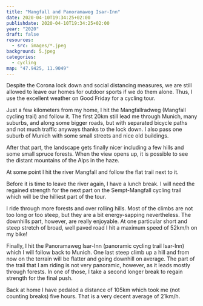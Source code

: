 ```yaml
---
title: "Mangfall and Panoramaweg Isar-Inn"
date: 2020-04-10T19:34:25+02:00
publishdate: 2020-04-10T19:34:25+02:00
year: "2020"
draft: false
resources:
  - src: images/*.jpeg
background: 5.jpeg
categories:
  - cycling
map: "47.9425, 11.9049"
---
```


Despite the Corona lock down and social distancing measures, we are still
allowed to leave our homes for outdoor sports if we do them alone. Thus, I use
the excellent weather on Good Friday for a cycling tour.

<GpxTrack src="20200410.gpx" />

Just a few kilometers from my home, I hit the Mangfallradweg (Mangfall cycling
trail) and follow it. The first 20km still lead me through Munich, many suburbs,
and along some bigger roads, but with separated bicycle paths and not much
traffic anyways thanks to the lock down. I also pass one suburb of Munich with
some small streets and nice old buildings.

After that part, the landscape gets finally nicer including a few hills and some
small spruce forests. When the view opens up, it is possible to see the distant
mountains of the Alps in the haze.

<Rimg
  src="1.jpeg"
  caption="The Alps in the haze and a German train running by in the front."
/>

<Gallery>
  <Rimg
    src="2.jpeg"
    caption="A typical church in one of the many villages that I pass."
  />
  <Rimg
    src="3.jpeg"
    caption="A maypole, an old Bavarian tradition. Every village seems to have one."
  />
</Gallery>

<Rimg src="4.jpeg" caption="One of the small spruce forests." />

At some point I hit the river Mangfall and follow the flat trail next to it.

<Rimg src="5.jpeg" caption="The Mangfall river." />

Before it is time to leave the river again, I have a lunch break. I will need the
regained strength for the next part on the Sempt-Mangfall cycling trail which
will be the hilliest part of the tour.

<Rimg src="6.jpeg" caption="Having a break." />

I ride through more forests and over rolling hills. Most of the climbs are not
too long or too steep, but they are a bit energy-sapping nevertheless. The
downhills part, however, are really enjoyable. At one particular short and steep
stretch of broad, well paved road I hit a maximum speed of 52km/h on my bike!

<Gallery>
  <Rimg src="7.jpeg" caption="A traditional house in one of the villages." />
  <Rimg src="8.jpeg" alt="The rolling hills." />
</Gallery>

Finally, I hit the Panoramaweg Isar-Inn (panoramic cycling trail Isar-Inn) which
I will follow back to Munich. One last steep climb up a hill and from now on the
terrain will be flatter and going downhill on average. The part of the trail
that I am riding is not very panoramic, however, as it leads mostly through
forests. In one of those, I take a second longer break to regain strength for
the final push.

Back at home I have pedaled a distance of 105km which took me (not counting
breaks) five hours. That is a very decent average of 21km/h.
